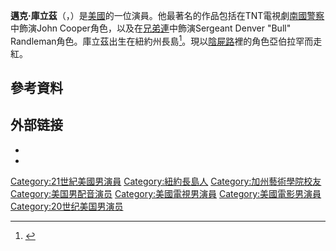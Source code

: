 {{Infobox person
| name = Michael Cudlitz
| image = Michael Cudlitz by Gage Skidmore.jpg
| size = 220px
| caption = 
| alt = Michale Cudlitz at the 2014 San Diego Comic Con International
| birth_name = Michael R Cudlitz
| birth_date = {{birth date and age|1964|12|29}}
| birth_place = 美國[[紐約州|紐約州]][[長島|長島]]
| occupation = Actor
| yearsactive = 1989–現在
| spouse = Rachel Cudlitz
| children = 2
| alma_mater= [[加利福尼亞藝術學院|加利福尼亞藝術學院]]
}}
'''邁克·庫立茲'''（{{lang-en|Michael Cudlitz}}，{{bd|1964年|12月29日||}}）是[[美國|美國]]的一位演員。他最著名的作品包括在TNT電視劇[[南國警察|南國警察]]中飾演John Cooper角色，以及在[[兄弟連|兄弟連]]中飾演Sergeant Denver "Bull" Randleman角色。庫立茲出生在紐約州長島<ref name=NYPost-Soutland-2010>{{cite news|last1=Hegedus|first1=Eric|title=Shooting from the lip|url=http://nypost.com/2010/02/28/shooting-from-the-lip-3/|accessdate=14 September 2015|work=[[New_York_Post|New York Post]]|date=28 February 2010}}</ref>。現以[[陰屍路|陰屍路]]裡的角色亞伯拉罕而走紅。

==參考資料==
{{reflist}}

== 外部链接 ==
{{commons category|Michael Cudlitz}}
* {{iMDb name|0191044|Michael Cudlitz}}
* {{Twitter|michaelcudlitz}}

{{Authority control}}

{{DEFAULTSORT:Cudlitz, Michael}}
[[Category:21世紀美國男演員|Category:21世紀美國男演員]]
[[Category:紐約長島人|Category:紐約長島人]]
[[Category:加州藝術學院校友|Category:加州藝術學院校友]]
[[Category:美国男配音演员|Category:美国男配音演员]]
[[Category:美國電視男演員|Category:美國電視男演員]]
[[Category:美國電影男演員|Category:美國電影男演員]]
[[Category:20世纪美国男演员|Category:20世纪美国男演员]]